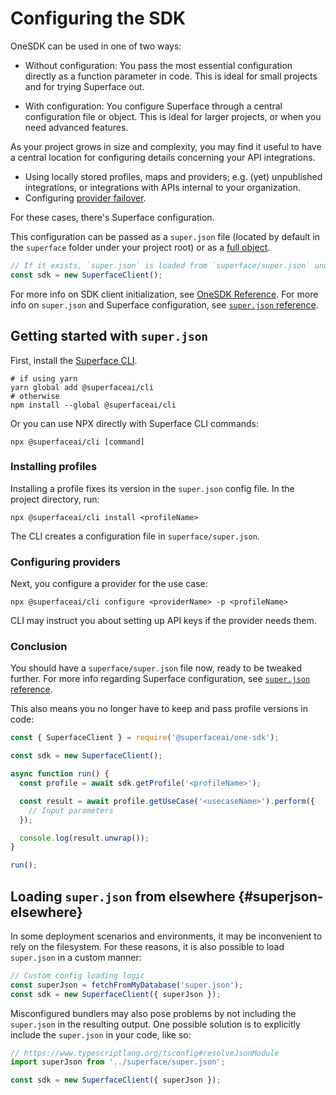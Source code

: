 # Configuring the SDK

OneSDK can be used in one of two ways:

- Without configuration: You pass the most essential configuration directly as a function parameter in code. This is ideal for small projects and for trying Superface out.

- With configuration: You configure Superface through a central configuration file or object. This is ideal for larger projects, or when you need advanced features.

As your project grows in size and complexity, you may find it useful to have a central location for configuring details concerning your API integrations.

- Using locally stored profiles, maps and providers; e.g. (yet) unpublished integrations, or integrations with APIs internal to your organization.
- Configuring [provider failover](./guides/using-multiple-providers.mdx#failover).

For these cases, there's Superface configuration.

This configuration can be passed as a `super.json` file (located by default in the `superface` folder under your project root) or as a [full object](#superjson-elsewhere).

```javascript
// If it exists, `super.json` is loaded from `superface/super.json` under project root
const sdk = new SuperfaceClient();
```

For more info on SDK client initialization, see [OneSDK Reference](reference/one-sdk.mdx#configuration). For more info on `super.json` and Superface configuration, see [`super.json` reference](reference/superjson.mdx).

## Getting started with `super.json`

First, install the [Superface CLI](https://github.com/superfaceai/cli).

```shell
# if using yarn
yarn global add @superfaceai/cli
# otherwise
npm install --global @superfaceai/cli
```

Or you can use NPX directly with Superface CLI commands:

```shell
npx @superfaceai/cli [command]
```

### Installing profiles

Installing a profile fixes its version in the `super.json` config file. In the project directory, run:

```shell
npx @superfaceai/cli install <profileName>
```

The CLI creates a configuration file in `superface/super.json`.

### Configuring providers

Next, you configure a provider for the use case:

```shell
npx @superfaceai/cli configure <providerName> -p <profileName>
```

CLI may instruct you about setting up API keys if the provider needs them.

### Conclusion

You should have a `superface/super.json` file now, ready to be tweaked further.
For more info regarding Superface configuration, see [`super.json` reference](reference/superjson.mdx).

This also means you no longer have to keep and pass profile versions in code:

```js
const { SuperfaceClient } = require('@superfaceai/one-sdk');

const sdk = new SuperfaceClient();

async function run() {
  const profile = await sdk.getProfile('<profileName>');

  const result = await profile.getUseCase('<usecaseName>').perform({
    // Input parameters
  });

  console.log(result.unwrap());
}

run();
```

## Loading `super.json` from elsewhere {#superjson-elsewhere}

In some deployment scenarios and environments, it may be inconvenient to rely on the filesystem. For these reasons, it is also possible to load `super.json` in a custom manner:

```javascript
// Custom config loading logic
const superJson = fetchFromMyDatabase('super.json');
const sdk = new SuperfaceClient({ superJson });
```

Misconfigured bundlers may also pose problems by not including the `super.json` in the resulting output. One possible solution is to explicitly include the `super.json` in your code, like so:

```javascript
// https://www.typescriptlang.org/tsconfig#resolveJsonModule
import superJson from '../superface/super.json';

const sdk = new SuperfaceClient({ superJson });
```
